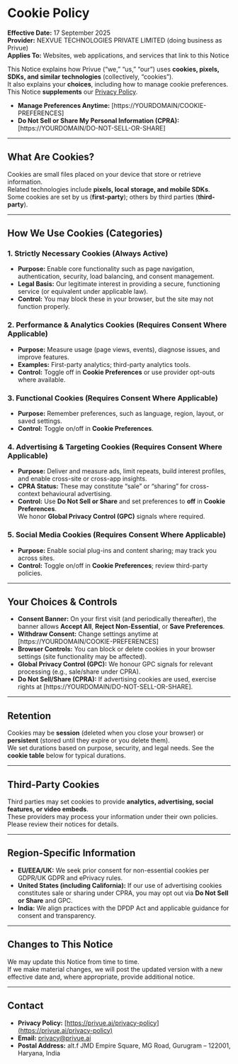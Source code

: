 # Cookie Policy

**Effective Date:** 17 September 2025  
**Provider:** NEXVUE TECHNOLOGIES PRIVATE LIMITED (doing business as Privue)  
**Applies To:** Websites, web applications, and services that link to this Notice

This Notice explains how Privue (“we,” “us,” “our”) uses **cookies, pixels, SDKs, and similar technologies** (collectively, “cookies”).  
It also explains your **choices**, including how to manage cookie preferences.  
This Notice **supplements** our [Privacy Policy](https://privue.ai/privacy-policy).

- **Manage Preferences Anytime:** [https://YOURDOMAIN/COOKIE-PREFERENCES]
- **Do Not Sell or Share My Personal Information (CPRA):** [https://YOURDOMAIN/DO-NOT-SELL-OR-SHARE]
---

## What Are Cookies?

Cookies are small files placed on your device that store or retrieve information.  
Related technologies include **pixels, local storage, and mobile SDKs**.  
Some cookies are set by us (**first-party**); others by third parties (**third-party**).

---

## How We Use Cookies (Categories)

### 1. Strictly Necessary Cookies (Always Active)

- **Purpose:** Enable core functionality such as page navigation, authentication, security, load balancing, and consent management.
- **Legal Basis:** Our legitimate interest in providing a secure, functioning service (or equivalent under applicable law).
- **Control:** You may block these in your browser, but the site may not function properly.

### 2. Performance & Analytics Cookies (Requires Consent Where Applicable)

- **Purpose:** Measure usage (page views, events), diagnose issues, and improve features.
- **Examples:** First-party analytics; third-party analytics tools.
- **Control:** Toggle off in **Cookie Preferences** or use provider opt-outs where available.

### 3. Functional Cookies (Requires Consent Where Applicable)

- **Purpose:** Remember preferences, such as language, region, layout, or saved settings.
- **Control:** Toggle on/off in **Cookie Preferences**.

### 4. Advertising & Targeting Cookies (Requires Consent Where Applicable)

- **Purpose:** Deliver and measure ads, limit repeats, build interest profiles, and enable cross-site or cross-app insights.
- **CPRA Status:** These may constitute “sale” or “sharing” for cross-context behavioural advertising.
- **Control:** Use **Do Not Sell or Share** and set preferences to **off** in **Cookie Preferences**.  
  We honor **Global Privacy Control (GPC)** signals where required.

### 5. Social Media Cookies (Requires Consent Where Applicable)

- **Purpose:** Enable social plug-ins and content sharing; may track you across sites.
- **Control:** Toggle on/off in **Cookie Preferences**; review third-party policies.

---

## Your Choices & Controls

- **Consent Banner:** On your first visit (and periodically thereafter), the banner allows **Accept All**, **Reject Non-Essential**, or **Save Preferences**.
- **Withdraw Consent:** Change settings anytime at [https://YOURDOMAIN/COOKIE-PREFERENCES]
- **Browser Controls:** You can block or delete cookies in your browser settings (site functionality may be affected).
- **Global Privacy Control (GPC):** We honour GPC signals for relevant processing (e.g., sale/share under CPRA).
- **Do Not Sell/Share (CPRA):** If advertising cookies are used, exercise rights at [https://YOURDOMAIN/DO-NOT-SELL-OR-SHARE].

---

## Retention

Cookies may be **session** (deleted when you close your browser) or **persistent** (stored until they expire or you delete them).  
We set durations based on purpose, security, and legal needs. See the **cookie table** below for typical durations.

---

## Third-Party Cookies

Third parties may set cookies to provide **analytics, advertising, social features, or video embeds**.  
These providers may process your information under their own policies. Please review their notices for details.

---

## Region-Specific Information

- **EU/EEA/UK:** We seek prior consent for non-essential cookies per GDPR/UK GDPR and ePrivacy rules.
- **United States (including California):** If our use of advertising cookies constitutes sale or sharing under CPRA, you may opt out via **Do Not Sell or Share** and GPC.
- **India:** We align practices with the DPDP Act and applicable guidance for consent and transparency.

---

## Changes to This Notice

We may update this Notice from time to time.  
If we make material changes, we will post the updated version with a new effective date and, where appropriate, provide additional notice.

---

## Contact

- **Privacy Policy:** [https://privue.ai/privacy-policy](https://privue.ai/privacy-policy)
- **Email:** privacy@privue.ai
- **Postal Address:** alt.f JMD Empire Square, MG Road, Gurugram – 122001, Haryana, India
